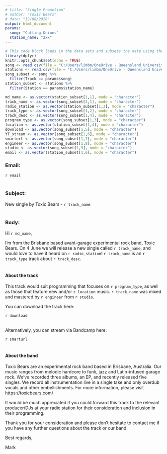 ---
# title: "Single Promotion"
# author: "Toxic Bears"
# date: "12/08/2020"
output: html_document
params:
  song: "Cutting Onions"
  station_name: "2xx"
---


```{r setup, include=FALSE}
# This code block loads in the data sets and subsets the data using the parameters in the header above
library(dplyr)
knitr::opts_chunk$set(echo = TRUE)
song <- read.csv(file = "C:/Users/limbm/OneDrive - Queensland University of Technology/Documents/R Programs/radio_mailer/Data/Song_info.csv")
stations <- read.csv(file = "C:/Users/limbm/OneDrive - Queensland University of Technology/Documents/R Programs/radio_mailer/data/Station_info.csv")
song_subset <- song %>% 
  filter(Track == params$song)
station_subset <- stations %>% 
  filter(Station == params$station_name)
```

```{r variable_define, include=FALSE }
md_name <- as.vector(station_subset[1,1], mode = "character")
track_name <- as.vector(song_subset[1,1], mode = "character")
radio_station <- as.vector(station_subset[1,3], mode = "character")
track_type <- as.vector(song_subset[1,2], mode = "character")
track_desc <- as.vector(song_subset[1,4], mode = "character")
program_type <- as.vector(song_subset[1,3], mode = "character")
location <- as.vector(station_subset[1,4], mode = "character")
download <- as.vector(song_subset[1,5], mode = "character")
YT_stream <- as.vector(song_subset[1,6], mode = "character")
smarturl <- as.vector(song_subset[1,7], mode = "character")
engineer <- as.vector(song_subset[1,8], mode = "character")
studio <- as.vector(song_subset[1,9], mode = "character")
email <- as.vector(station_subset[1,6], mode = "character")
```

### Email: 
`r email`
<br>
<br>

### Subject: 
New single by Toxic Bears - `r track_name`
<br>
<br>

### Body:

Hi `r md_name`,

I'm from the Brisbane based avant-garage experimental rock band, Toxic Bears. 
On 4 June we will release a new single called `r track_name`, and would love to have it heard on `r radio_station`!   `r track_name` is an `r track_type` track about `r track_desc`. 
<br>
<br>

#### About the track

This track would suit programming that focuses on `r program_type`, as well as those that feature new and/or `r location` music. `r track_name` was mixed and mastered by `r engineer` from `r studio`.

You can download the track here:

`r download`
<br>
<br>

Alternatively, you can stream via Bandcamp here:

`r smarturl`
<br>
<br>

#### About the band

Toxic Bears are an experimental rock band based in Brisbane, Australia. Our music ranges from melodic hardcore to funk, jazz and Latin-infused garage rock. We’ve recorded three albums, an EP, and recently released five singles. We record all instrumentation live in a single take and only overdub vocals and other embellishments. For more information, please visit  https://toxicbears.com/ 

It would be much appreciated if you could forward this track to the relevant producer/DJs at your radio station for their consideration and inclusion in their programming.

Thank you for your consideration and please don't hesitate to contact me if you have any further questions about the track or our band.

Best regards,

Mark

